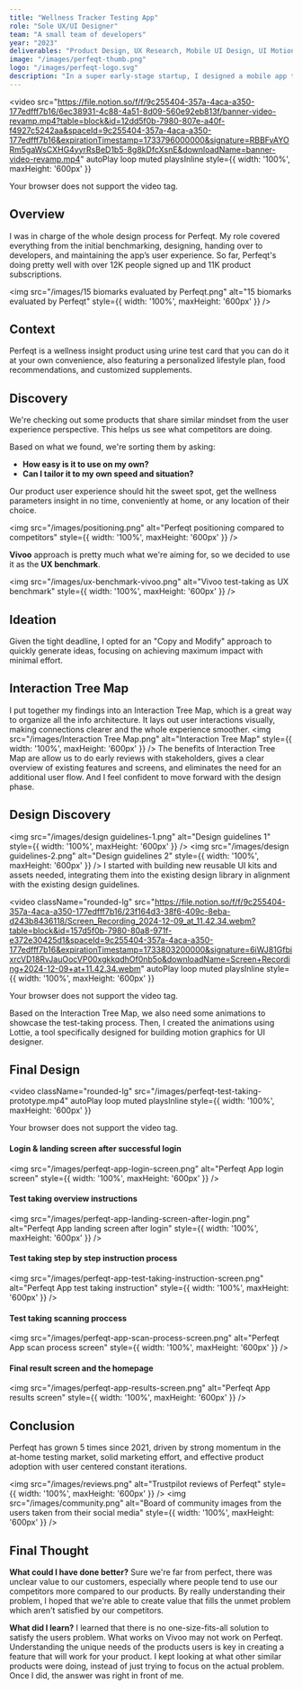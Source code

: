 ```yaml
---
title: "Wellness Tracker Testing App"
role: "Sole UX/UI Designer"
team: "A small team of developers"
year: "2023"
deliverables: "Product Design, UX Research, Mobile UI Design, UI Motion, Prototyping"
image: "/images/perfeqt-thumb.png"
logo: "/images/perfeqt-logo.svg"
description: "In a super early-stage startup, I designed a mobile app to check your body wellness using a urine test strip."
---
```


<video
  src="https://file.notion.so/f/f/9c255404-357a-4aca-a350-177edfff7b16/6ec38931-4c88-4a51-8d09-560e92eb813f/banner-video-revamp.mp4?table=block&id=12dd5f0b-7980-807e-a40f-f4927c5242aa&spaceId=9c255404-357a-4aca-a350-177edfff7b16&expirationTimestamp=1733796000000&signature=RBBFvAYORm5gaWsCXHG4yyrRsBeD1b5-8g8kDfcXsnE&downloadName=banner-video-revamp.mp4" 
  autoPlay 
  loop 
  muted 
  playsInline 
  style={{ width: '100%', maxHeight: '600px' }}
>
  Your browser does not support the video tag.
</video>
## Overview
I was in charge of the whole design process for Perfeqt. My role covered everything from the initial benchmarking, designing, handing over to developers, and maintaining the app’s user experience. So far, Perfeqt's doing pretty well with over 12K people signed up and 11K product subscriptions.

<img 
  src="/images/15 biomarks evaluated by Perfeqt.png"
  alt="15 biomarks evaluated by Perfeqt"
  style={{ width: '100%', maxHeight: '600px' }} 
/>

## Context
Perfeqt is a wellness insight product using urine test card that you can do it at your own convenience, also featuring a personalized lifestyle plan, food recommendations, and customized supplements.

## Discovery
We're checking out some products that share similar mindset from the user experience perspective. This helps us see what competitors are doing.

Based on what we found, we're sorting them by asking:

- **How easy is it to use on my own?**
- **Can I tailor it to my own speed and situation?**

Our product user experience should hit the sweet spot, get the wellness parameters insight in no time, conveniently at home, or any location of their choice.

<img 
  src="/images/positioning.png" 
  alt="Perfeqt positioning compared to competitors" 
  style={{ width: '100%', maxHeight: '600px' }} 
/>

**Vivoo** approach is pretty much what we're aiming for, so we decided to use it as the **UX benchmark**. 

<img 
  src="/images/ux-benchmark-vivoo.png" 
  alt="Vivoo test-taking as UX benchmark" 
  style={{ width: '100%', maxHeight: '600px' }} 
/>

## Ideation
Given the tight deadline, I opted for an "Copy and Modify" approach to quickly generate ideas, focusing on achieving maximum impact with minimal effort.

## Interaction Tree Map
I put together my findings into an Interaction Tree Map, which is a great way to organize all the info architecture. It lays out user interactions visually, making connections clearer and the whole experience smoother.
<img 
  src="/images/Interaction Tree Map.png" 
  alt="Interaction Tree Map" 
  style={{ width: '100%', maxHeight: '600px' }} 
/>
The benefits of Interaction Tree Map are allow us to do early reviews with stakeholders, gives a clear overview of existing features and screens, and eliminates the need for an additional user flow. And I feel confident to move forward with the design phase.


## Design Discovery
<img 
  src="/images/design guidelines-1.png" 
  alt="Design guidelines 1" 
  style={{ width: '100%', maxHeight: '600px' }} 
/>
<img 
  src="/images/design guidelines-2.png" 
  alt="Design guidelines 2" 
  style={{ width: '100%', maxHeight: '600px' }} 
/>
I started with building new reusable UI kits and assets needed, integrating them into the existing design library in alignment with the existing design guidelines.

<video className="rounded-lg"
  src="https://file.notion.so/f/f/9c255404-357a-4aca-a350-177edfff7b16/23f164d3-38f6-409c-8eba-d243b8436118/Screen_Recording_2024-12-09_at_11.42.34.webm?table=block&id=157d5f0b-7980-80a8-971f-e372e30425d1&spaceId=9c255404-357a-4aca-a350-177edfff7b16&expirationTimestamp=1733803200000&signature=6iWJ81GfbixrcVD18RvJauOocVP00xgkkqdhOf0nb5o&downloadName=Screen+Recording+2024-12-09+at+11.42.34.webm" 
  autoPlay 
  loop 
  muted 
  playsInline 
  style={{ width: '100%', maxHeight: '600px' }}
>
  Your browser does not support the video tag.
</video>

Based on the Interaction Tree Map, we also need some animations to showcase the test-taking process. Then, I created the animations using Lottie, a tool specifically designed for building motion graphics for UI designer.

## Final Design

<video className="rounded-lg"
  src="/images/perfeqt-test-taking-prototype.mp4" 
  autoPlay 
  loop 
  muted 
  playsInline 
  style={{ width: '100%', maxHeight: '600px' }}
>
  Your browser does not support the video tag.
</video>

#### Login & landing screen after successful login
<img 
  src="/images/perfeqt-app-login-screen.png" 
  alt="Perfeqt App login screen" 
  style={{ width: '100%', maxHeight: '600px' }} 
/>
#### Test taking overview instructions
<img 
  src="/images/perfeqt-app-landing-screen-after-login.png" 
  alt="Perfeqt App landing screen after login" 
  style={{ width: '100%', maxHeight: '600px' }} 
/>
#### Test taking step by step instruction process
<img 
  src="/images/perfeqt-app-test-taking-instruction-screen.png" 
  alt="Perfeqt App test taking instruction" 
  style={{ width: '100%', maxHeight: '600px' }} 
/>
#### Test taking scanning proccess
<img 
  src="/images/perfeqt-app-scan-process-screen.png" 
  alt="Perfeqt App scan process screen" 
  style={{ width: '100%', maxHeight: '600px' }} 
/>

#### Final result screen and the homepage
<img 
  src="/images/perfeqt-app-results-screen.png" 
  alt="Perfeqt App results screen" 
  style={{ width: '100%', maxHeight: '600px' }} 
/>

## Conclusion
Perfeqt has grown 5 times since 2021, driven by strong momentum in the at-home testing market, solid marketing effort, and effective product adoption with user centered constant iterations.

<img 
  src="/images/reviews.png" 
  alt="Trustpilot reviews of Perfeqt" 
  style={{ width: '100%', maxHeight: '600px' }} 
/>
<img 
  src="/images/community.png" 
  alt="Board of community images from the users taken from their social media" 
  style={{ width: '100%', maxHeight: '600px' }} 
/>

## Final Thought
**What could I have done better?**
Sure we're far from perfect, there was unclear value to our customers, especially where people tend to use our competitors more compared to our products. By really understanding their problem, I hoped that we're able to create value that fills the unmet problem which aren't satisfied by our competitors.

**What did I learn?**
I learned that there is no one-size-fits-all solution to satisfy the users problem. What works on Vivoo may not work on Perfeqt. Understanding the unique needs of the products users is key in creating a feature that will work for your product. I kept looking at what other similar products were doing, instead of just trying to focus on the actual problem. Once I did, the answer was right in front of me.
